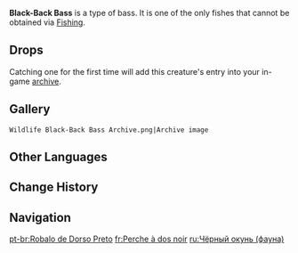 {{Wildlife Infobox
|type     = Wildlife
|image    = Wildlife Black-Back Bass Icon.png
|family   = Fish
|group    = Bass
|location = 
}}
{{Description|A type of fish commonly found in bodies of water everywhere. Their meat is sumptuous, making them an important resource for fish-related gourmet dishes in Teyvat.<br />Black-Back Basses are one of the most commonly seen fish in Teyvat's water bodies. It is said that the older they get, the darker their scales become, and that experienced fishermen know how to pick out the prize catch from the color of their scales.|in-game description from the [[Archive]]}}
'''Black-Back Bass''' is a type of bass. It is one of the only fishes that cannot be obtained via [[Fishing]].

==Drops==
{{Card|Fish|1}}

Catching one for the first time will add this creature's entry into your in-game [[archive]].

==Gallery==
<gallery hideaddbutton="true" captionalign="center">
 Wildlife Black-Back Bass Archive.png|Archive image
</gallery>

==Other Languages==
{{Other Languages
|en      = Black-Back Bass
|zhs     = 黑背鲈鱼
|zhs_rm  = Hēibèi Lúyú
|zht     = 黑背鱸魚
|zht_rm  = Hēibèi Lúyú
|zh_tl   = Black-Backed Bass
|ja      = 黒スズキ
|ja_rm   = Kuro Suzuki{{Assumed}}
|ja_tl   = Black Bass
|ko      = 검정 농{{tt|어|魚}}
|ko_rm   = Geomjeong Nong'eo
|ko_tl   = Black Bass
|es      = Perca de lomo negro
|es_tl   = Black-Backed Fish
|fr      = Perche à dos noir
|fr_tl   = Black-Backed Fish
|ru      = Чёрный окунь
|ru_tl   = 
|th      = Black-back Bass
|vi      = Cá Chép Đen
|vi_tl   = Black Carp
|de      = Schwarzrückenbarsch
|de_tl   = Black-Back Bass
|id      = Black-Back Bass
|pt      = Robalo de Dorso Preto
|pt_tl   = Black-Backed Bass
}}

==Change History==
{{Change History|1.0}}

==Navigation==
{{Wildlife Navbox}}

[[pt-br:Robalo de Dorso Preto]]
[[fr:Perche à dos noir]]
[[ru:Чёрный окунь (фауна)]]